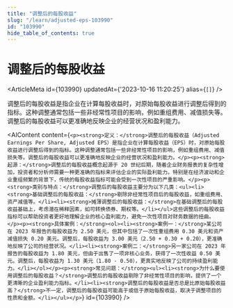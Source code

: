 ```yaml
---
title: "调整后的每股收益"
slug: "/learn/adjusted-eps-103990"
id: "103990"
hide_table_of_contents: true
---
```



# 调整后的每股收益

<ArticleMeta id={103990} updatedAt={'2023-10-16 11:20:25'} alias={`[]`} />
<div className='border-solid border-b border-t-0 my-4 border-[var(--ifm-color-gray-300)]' />

调整后的每股收益是指企业在计算每股收益时，对原始每股收益进行调整后得到的指标。这种调整通常包括一些非经常性项目的影响，例如重组费用、减值损失等。调整后的每股收益可以更准确地反映企业的经营状况和盈利能力。

<AIContent content={`<p><strong>定义：</strong>调整后的每股收益（Adjusted Earnings Per Share, Adjusted EPS）是指企业在计算每股收益（EPS）时，对原始每股收益进行调整后得到的指标。这种调整通常包括一些非经常性项目的影响，例如重组费用、减值损失等。调整后的每股收益可以更准确地反映企业的经营状况和盈利能力。</p><p><strong>起源：</strong>调整后的每股收益概念起源于 20 世纪后期，随着企业财务报表的复杂性增加，投资者和分析师需要一种更准确的指标来评估企业的实际盈利能力。特别是在经济波动和企业重组频繁的背景下，传统的每股收益指标可能会受到一次性项目的严重影响。</p><p><strong>类别与特点：</strong>调整后的每股收益主要分为以下几类：<ul><li><strong>基础调整后的每股收益：</strong>剔除非经常性项目后的每股收益，如重组费用、资产减值等。</li><li><strong>摊薄调整后的每股收益：</strong>在基础调整后的每股收益基础上，考虑潜在稀释因素，如可转换债券、期权等。</li></ul>这些调整后的每股收益指标可以帮助投资者更好地理解企业的核心盈利能力，避免一次性项目对财务数据的扭曲。</p><p><strong>具体案例：</strong><ol><li><strong>案例一：</strong>某公司在 2023 年报告的每股收益为 2.50 美元，但其中包括了一次性重组费用 0.30 美元和资产减值损失 0.20 美元。调整后，每股收益为 3.00 美元（2.50 + 0.30 + 0.20），更准确地反映了公司的经营状况。</li><li><strong>案例二：</strong>另一家公司在 2023 年报告的每股收益为 1.80 美元，但由于出售了一项非核心业务，获得了一次性收益 0.50 美元。调整后，每股收益为 1.30 美元（1.80 - 0.50），更真实地反映了公司的持续盈利能力。</li></ol></p><p><strong>常见问题：</strong><ul><li><strong>为什么要使用调整后的每股收益？</strong>调整后的每股收益剔除了非经常性项目的影响，提供了一个更清晰的企业盈利能力指标。</li><li><strong>调整后的每股收益是否总是比原始每股收益高？</strong>不一定，调整后的每股收益可能高于或低于原始每股收益，取决于调整项目的性质和金额。</li></ul></p>`} id={103990} />
